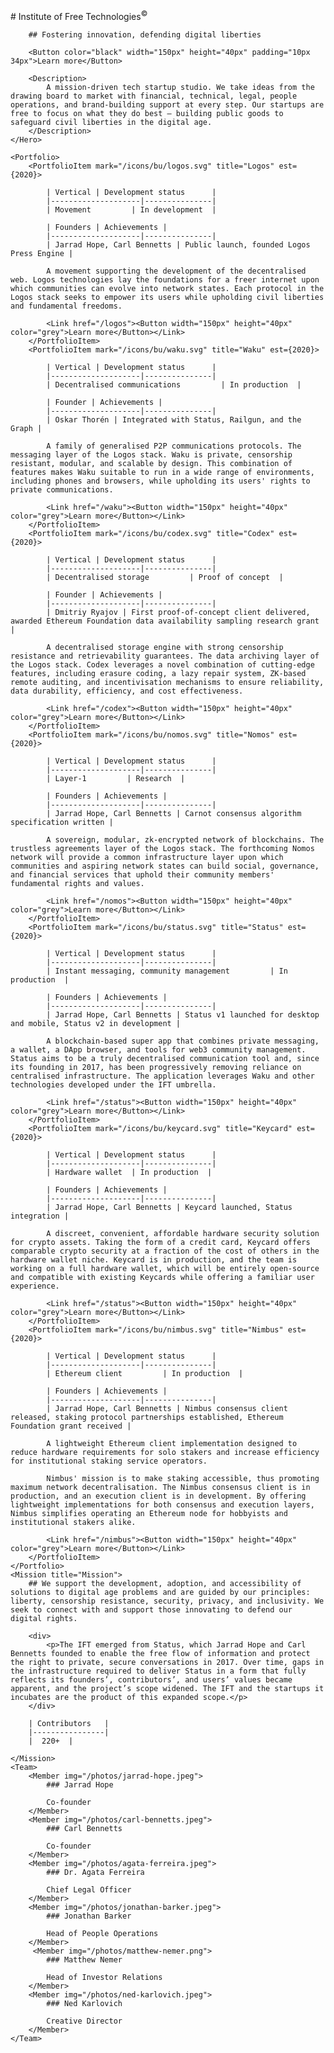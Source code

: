 
<SEO />

<Home>
    <Hero>
        # Institute of Free Technologies<sup>©</sup>

        ## Fostering innovation, defending digital liberties

        <Button color="black" width="150px" height="40px" padding="10px 34px">Learn more</Button>

        <Description>
            A mission-driven tech startup studio. We take ideas from the drawing board to market with financial, technical, legal, people operations, and brand-building support at every step. Our startups are free to focus on what they do best — building public goods to safeguard civil liberties in the digital age.
        </Description>
    </Hero>

    <Portfolio>
        <PortfolioItem mark="/icons/bu/logos.svg" title="Logos" est={2020}>

            | Vertical | Development status      |
            |--------------------|---------------|
            | Movement         | In development  |

            | Founders | Achievements |
            |--------------------|---------------|
            | Jarrad Hope, Carl Bennetts | Public launch, founded Logos Press Engine |

            A movement supporting the development of the decentralised web. Logos technologies lay the foundations for a freer internet upon which communities can evolve into network states. Each protocol in the Logos stack seeks to empower its users while upholding civil liberties and fundamental freedoms.

            <Link href="/logos"><Button width="150px" height="40px" color="grey">Learn more</Button></Link>
        </PortfolioItem>
        <PortfolioItem mark="/icons/bu/waku.svg" title="Waku" est={2020}>

            | Vertical | Development status      |
            |--------------------|---------------|
            | Decentralised communications         | In production  |

            | Founder | Achievements |
            |--------------------|---------------|
            | Oskar Thorén | Integrated with Status, Railgun, and the Graph |

            A family of generalised P2P communications protocols. The messaging layer of the Logos stack. Waku is private, censorship resistant, modular, and scalable by design. This combination of features makes Waku suitable to run in a wide range of environments, including phones and browsers, while upholding its users' rights to private communications.

            <Link href="/waku"><Button width="150px" height="40px" color="grey">Learn more</Button></Link>
        </PortfolioItem>
        <PortfolioItem mark="/icons/bu/codex.svg" title="Codex" est={2020}>

            | Vertical | Development status      |
            |--------------------|---------------|
            | Decentralised storage         | Proof of concept  |

            | Founder | Achievements |
            |--------------------|---------------|
            | Dmitriy Ryajov | First proof-of-concept client delivered, awarded Ethereum Foundation data availability sampling research grant |

            A decentralised storage engine with strong censorship resistance and retrievability guarantees. The data archiving layer of the Logos stack. Codex leverages a novel combination of cutting-edge features, including erasure coding, a lazy repair system, ZK-based remote auditing, and incentivisation mechanisms to ensure reliability, data durability, efficiency, and cost effectiveness.

            <Link href="/codex"><Button width="150px" height="40px" color="grey">Learn more</Button></Link>
        </PortfolioItem>
        <PortfolioItem mark="/icons/bu/nomos.svg" title="Nomos" est={2020}>

            | Vertical | Development status      |
            |--------------------|---------------|
            | Layer-1         | Research  |

            | Founders | Achievements |
            |--------------------|---------------|
            | Jarrad Hope, Carl Bennetts | Carnot consensus algorithm specification written |

            A sovereign, modular, zk-encrypted network of blockchains. The trustless agreements layer of the Logos stack. The forthcoming Nomos network will provide a common infrastructure layer upon which communities and aspiring network states can build social, governance, and financial services that uphold their community members' fundamental rights and values.

            <Link href="/nomos"><Button width="150px" height="40px" color="grey">Learn more</Button></Link>
        </PortfolioItem>
        <PortfolioItem mark="/icons/bu/status.svg" title="Status" est={2020}>

            | Vertical | Development status      |
            |--------------------|---------------|
            | Instant messaging, community management         | In production  |

            | Founders | Achievements |
            |--------------------|---------------|
            | Jarrad Hope, Carl Bennetts | Status v1 launched for desktop and mobile, Status v2 in development |

            A blockchain-based super app that combines private messaging, a wallet, a DApp browser, and tools for web3 community management. Status aims to be a truly decentralised communication tool and, since its founding in 2017, has been progressively removing reliance on centralised infrastructure. The application leverages Waku and other technologies developed under the IFT umbrella.

            <Link href="/status"><Button width="150px" height="40px" color="grey">Learn more</Button></Link>
        </PortfolioItem>
        <PortfolioItem mark="/icons/bu/keycard.svg" title="Keycard" est={2020}>

            | Vertical | Development status      |
            |--------------------|---------------|
            | Hardware wallet  | In production  |

            | Founders | Achievements |
            |--------------------|---------------|
            | Jarrad Hope, Carl Bennetts | Keycard launched, Status integration |

            A discreet, convenient, affordable hardware security solution for crypto assets. Taking the form of a credit card, Keycard offers comparable crypto security at a fraction of the cost of others in the hardware wallet niche. Keycard is in production, and the team is working on a full hardware wallet, which will be entirely open-source and compatible with existing Keycards while offering a familiar user experience.

            <Link href="/status"><Button width="150px" height="40px" color="grey">Learn more</Button></Link>
        </PortfolioItem>
        <PortfolioItem mark="/icons/bu/nimbus.svg" title="Nimbus" est={2020}>

            | Vertical | Development status      |
            |--------------------|---------------|
            | Ethereum client         | In production  |

            | Founders | Achievements |
            |--------------------|---------------|
            | Jarrad Hope, Carl Bennetts | Nimbus consensus client released, staking protocol partnerships established, Ethereum Foundation grant received |

            A lightweight Ethereum client implementation designed to reduce hardware requirements for solo stakers and increase efficiency for institutional staking service operators.

            Nimbus' mission is to make staking accessible, thus promoting maximum network decentralisation. The Nimbus consensus client is in production, and an execution client is in development. By offering lightweight implementations for both consensus and execution layers, Nimbus simplifies operating an Ethereum node for hobbyists and institutional stakers alike.

            <Link href="/nimbus"><Button width="150px" height="40px" color="grey">Learn more</Button></Link>
        </PortfolioItem>
    </Portfolio>
    <Mission title="Mission">
        ## We support the development, adoption, and accessibility of solutions to digital age problems and are guided by our principles: liberty, censorship resistance, security, privacy, and inclusivity. We seek to connect with and support those innovating to defend our digital rights.

        <div>
            <p>The IFT emerged from Status, which Jarrad Hope and Carl Bennetts founded to enable the free flow of information and protect the right to private, secure conversations in 2017. Over time, gaps in the infrastructure required to deliver Status in a form that fully reflects its founders’, contributors’, and users’ values became apparent, and the project’s scope widened. The IFT and the startups it incubates are the product of this expanded scope.</p>
        </div>

        | Contributors   |
        |----------------|
        |  220+  |

    </Mission>
    <Team>
        <Member img="/photos/jarrad-hope.jpeg">
            ### Jarrad Hope

            Co-founder
        </Member>
        <Member img="/photos/carl-bennetts.jpeg">
            ### Carl Bennetts

            Co-founder
        </Member>
        <Member img="/photos/agata-ferreira.jpeg">
            ### Dr. Agata Ferreira

            Chief Legal Officer
        </Member>
        <Member img="/photos/jonathan-barker.jpeg">
            ### Jonathan Barker

            Head of People Operations
        </Member>
         <Member img="/photos/matthew-nemer.png">
            ### Matthew Nemer

            Head of Investor Relations
        </Member>
        <Member img="/photos/ned-karlovich.jpeg">
            ### Ned Karlovich

            Creative Director
        </Member>
    </Team>

</Home>

<HomeFooter />
